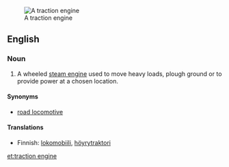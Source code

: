 {{wikipedia}}
[[Image:CASE Black Lady vr.jpg|thumb|A traction engine]]
==English==

===Noun===
{{en-noun|sg=[[traction]] [[engine]]}}

# A wheeled [[steam engine]] used to move heavy loads, plough ground or to provide power at a chosen location.

====Synonyms====
* [[road locomotive]]

====Translations====
{{trans-top|steam engine}}
* Finnish: [[lokomobiili]], [[höyrytraktori]]
{{trans-mid}}
{{trans-bottom}}

[[et:traction engine]]